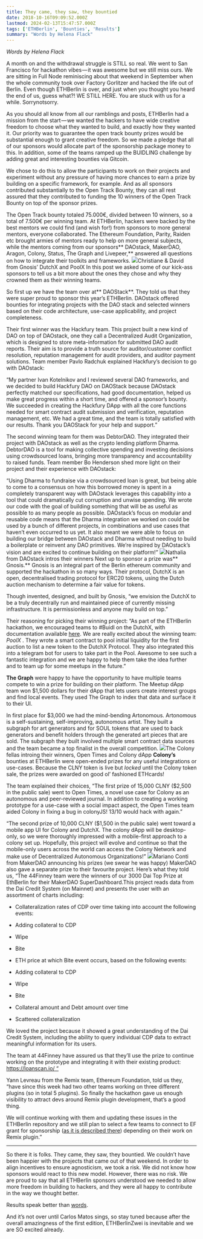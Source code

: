 ```yaml
---
title: They came, they saw, they bountied
date: 2018-10-16T09:09:52.000Z
lastmod: 2024-02-13T15:47:57.000Z
tags: ['ETHBerlin', 'Bounties', 'Results']
summary: "Words by Helena Flack"
---
```


*Words by Helena Flack*

A month on and the withdrawal struggle is STILL so real. We went to San Francisco for hackathon vibes — it was awesome but we still miss ours. We are sitting in Full Node reminiscing about that weekend in September when the whole community took over Factory Gorlitzer and hacked the life out of Berlin. Even though ETHBerlin is over, and just when you thought you heard the end of us, guess what?! WE STILL HERE. You are stuck with us for a while. Sorrynotsorry.

As you should all know from all our ramblings and posts, ETHBerlin had a mission from the start — we wanted the hackers to have wide creative freedom to choose what they wanted to build, and exactly how they wanted it. Our priority was to guarantee the open track bounty prizes would be substantial enough to grant creative freedom. So we made a pledge that all of our sponsors would allocate part of the sponsorship package money to this. In addition, some of the teams ramped up the BUIDLING challenge by adding great and interesting bounties via Gitcoin.

We chose to do this to allow the participants to work on their projects and experiment without any pressure of having more chances to earn a prize by building on a specific framework, for example. And as all sponsors contributed substantially to the Open Track Bounty, they can all rest assured that they contributed to funding the 10 winners of the Open Track Bounty on top of the sponsor prizes.

The Open Track bounty totaled 75.000€, divided between 10 winners, so a total of 7.500€ per winning team. At ETHBerlin, hackers were backed by the best mentors we could find (and wish for!) from sponsors to more general mentors, everyone collaborated. The Ethereum Foundation, Parity, Raiden etc brought armies of mentors ready to help on more general subjects, while the mentors coming from our sponsors** DAOstack, MakerDAO, Aragon, Colony, Status, The Graph and Livepeer,** answered all questions on how to integrate their toolkits and frameworks.
![](https://cdn-images-1.medium.com/max/800/1*yYL0EM3fJhEmLKpyB3kcDQ.jpeg)Christiane & David from Gnosis’ DutchX and PoolX
In this post we asked some of our kick-ass sponsors to tell us a bit more about the ones they chose and why they crowned them as their winning teams.

So first up we have the team over at** DAOStack**. They told us that they were super proud to sponsor this year’s ETHBerlin. DAOstack offered bounties for integrating projects with the DAO stack and selected winners based on their code architecture, use-case applicability, and project completeness.

Their first winner was the Hackfury team. This project built a new kind of DAO on top of DAOstack, one they call a Decentralized Audit Organization, which is designed to store meta-information for submitted DAO audit reports. Their aim is to provide a truth source for auditor/customer conflict resolution, reputation management for audit providers, and auditor payment solutions. Team member Pavlo Radchuk explained Hackfury’s decision to go with DAOstack:

“My partner Ivan Kotelnikov and I reviewed several DAO frameworks, and we decided to build Hackfury DAO on DAOStack because DAOstack perfectly matched our specifications, had good documentation, helped us make great progress within a short time, and offered a sponsor’s bounty. We succeeded in creating the Hackfury DApp with all the core functions needed for smart contract audit submission and verification, reputation management, etc. We had a great time, and the team is totally satisfied with our results. Thank you DAOStack for your help and support.”

The second winning team for them was DebtorDAO. They integrated their project with DAOstack as well as the crypto lending platform Dharma. DebtorDAO is a tool for making collective spending and investing decisions using crowdsourced loans, bringing more transparency and accountability to raised funds. Team member Bo Henderson shed more light on their project and their experience with DAOstack:

“Using Dharma to fundraise via a crowdsourced loan is great, but being able to come to a consensus on how this borrowed money is spent in a completely transparent way with DAOstack leverages this capability into a tool that could dramatically cut corruption and unwise spending. We wrote our code with the goal of building something that will be as useful as possible to as many people as possible. DAOstack’s focus on modular and reusable code means that the Dharma integration we worked on could be used by a bunch of different projects, in combinations and use cases that haven’t even occurred to us yet. It also meant we were able to focus on building our bridge between DAOstack and Dharma without needing to build a boilerplate or reinvent any DAO primitives. We’re inspired by DAOstack’s vision and are excited to continue building on their platform!”
![](https://cdn-images-1.medium.com/max/800/1*djSBM5T3D5G-CBf0QIm5NA.jpeg)Nathalia from DAOstack intros their winners
Next up to sponsor a prize was** Gnosis.** Gnosis is an integral part of the Berlin ethereum community and supported the hackathon in so many ways. Their protocol, DutchX is an open, decentralised trading protocol for ERC20 tokens, using the Dutch auction mechanism to determine a fair value for tokens.

Though invented, designed, and built by Gnosis, “we envision the DutchX to be a truly decentrally run and maintained piece of currently missing infrastructure. It is permissionless and anyone may build on top.”

Their reasoning for picking their winning project: “As part of the ETHBerlin hackathon, we encouraged teams to #Buidl on the DutchX, with documentation available [here](https://dutchx.readthedocs.io/en/latest/.). We are really excited about the winning team: *PoolX* . They wrote a smart contract to pool initial liquidity for the first auction to list a new token to the DutchX Protocol. They also integrated this into a telegram bot for users to take part in the Pool. Awesome to see such a fantastic integration and we are happy to help them take the idea further and to team up for some meetups in the future.”

**The Graph** were happy to have the opportunity to have multiple teams compete to win a prize for building on their platform. The Meetup dApp team won $1,500 dollars for their dApp that lets users create interest groups and find local events. They used The Graph to index that data and surface it to their UI.

In first place for $3,000 we had the mind-bending Artonomous. Artonomous is a self-sustaining, self-improving, autonomous artist. They built a subgraph for art generators and for SOUL tokens that are used to back generators and benefit holders through the generated art pieces that are sold. The subgraph they built involved multiple smart contract data sources and the team became a top finalist in the overall competition.
![](https://cdn-images-1.medium.com/max/800/1*Bcpdwfn1vayHBTpgW4mr6Q.jpeg)The Colony fellas introing their winners, Open Times and Colony dApp
**Colony’s** bounties at ETHBerlin were open-ended prizes for any useful integrations or use-cases. Because the CLNY token is live but _locked_ until the Colony token sale, the prizes were awarded on good ol’ fashioned ETHcards!

The team explained their choices, “The first prize of 15,000 CLNY ($2,500 in the public sale) went to Open Times, a novel use case for Colony as an autonomous and peer-reviewed journal. In addition to creating a working prototype for a use-case with a social impact aspect, the Open Times team aided Colony in fixing a bug in colonyJS! 13/10 would hack with again.”

“The second prize of 10,000 CLNY ($1,500 in the public sale) went toward a mobile app UI for Colony and DutchX. The colony dApp will be desktop-only, so we were thoroughly impressed with a mobile-first approach to a colony set up. Hopefully, this project will evolve and continue so that the mobile-only users across the world can access the Colony Network and make use of Decentralized Autonomous Organizations!”
![](https://cdn-images-1.medium.com/max/800/1*yQKLz6nL_IoZct5qyiHq0w.jpeg)Mariano Conti from MakerDAO announcing his prizes (we swear he was happy)
MakerDAO also gave a separate prize to their favourite project. Here’s what they told us, “The 44Finney team were the winners of our 3000 Dai Top Prize at EthBerlin for their MakerDAO SuperDashboard.This project reads data from the Dai Credit System (on Mainnet) and presents the user with an assortment of charts including:

- Collateralization rates of CDP over time taking into account the following events:

- Adding collateral to CDP

- Wipe

- Bite

- ETH price at which Bite event occurs, based on the following events:

- Adding collateral to CDP

- Wipe

- Bite

- Collateral amount and Debt amount over time

- Scattered collateralization

We loved the project because it showed a great understanding of the Dai Credit System, including the ability to query individual CDP data to extract meaningful information for its users.

The team at 44Finney have assured us that they’ll use the prize to continue working on the prototype and integrating it with their existing product: [https://loanscan.io/ “](https://loanscan.io/)

Yann Levreau from the Remix team, Ethereum Foundation, told us they, “have since this week had two other teams working on three different plugins (so in total 5 plugins). So finally the hackathon gave us enough visibility to attract devs around Remix plugin development, that’s a good thing.

We will continue working with them and updating these issues in the ETHBerlin repository and we still plan to select a few teams to connect to EF grant for sponsorship ([as it is described there](https://github.com/ethberlin-hackathon/ETHBerlin-Teambuilding/blob/master/RemixHackathon.md)) depending on their work on Remix plugin.”

---

So there it is folks. They came, they saw, they bountied. We couldn’t have been happier with the projects that came out of that weekend. In order to align incentives to ensure agnosticism, we took a risk. We did not know how sponsors would react to this new model. However, there was no risk. We are proud to say that all ETHBerlin sponsors understood we needed to allow more freedom in building to hackers, and they were all happy to contribute in the way we thought better.

Results speak better than [words](https://medium.com/ethberlin/ethberlin-meet-the-winners-50-70-word-reviews-featuring-ecf-ethprize-gitcoin-and-more-5e98d260b530).

And it’s not over until Carlos Matos sings, so stay tuned because after the overall amazingness of the first edition, ETHBerlinZwei is inevitable and we are SO excited already.
